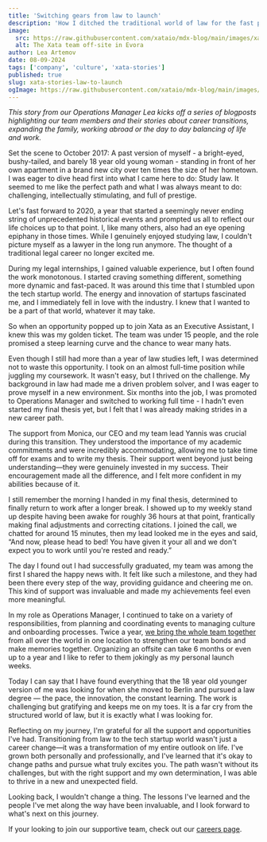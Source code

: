 ```yaml
---
title: 'Switching gears from law to launch'
description: 'How I ditched the traditional world of law for the fast paced tech start up scene '
image:
  src: https://raw.githubusercontent.com/xataio/mdx-blog/main/images/xata-stories-law-to-launch.png
  alt: The Xata team off-site in Evora
author: Lea Artemov
date: 08-09-2024
tags: ['company', 'culture', 'xata-stories']
published: true
slug: xata-stories-law-to-launch
ogImage: https://raw.githubusercontent.com/xataio/mdx-blog/main/images/xata-stories-law-to-launch.png
---
```


_This story from our Operations Manager Lea kicks off a series of blogposts highlighting our team members and their stories about career transitions, expanding the family, working abroad or the day to day balancing of life and work._

Set the scene to October 2017: A past version of myself - a bright-eyed, bushy-tailed, and barely 18 year old young woman - standing in front of her own apartment in a brand new city over ten times the size of her hometown. I was eager to dive head first into what I came here to do: Study law. It seemed to me like the perfect path and what I was always meant to do: challenging, intellectually stimulating, and full of prestige.

Let's fast forward to 2020, a year that started a seemingly never ending string of unprecedented historical events and prompted us all to reflect our life choices up to that point. I, like many others, also had an eye opening epiphany in those times. While I genuinely enjoyed studying law, I couldn't picture myself as a lawyer in the long run anymore. The thought of a traditional legal career no longer excited me.

During my legal internships, I gained valuable experience, but I often found the work monotonous. I started craving something different, something more dynamic and fast-paced. It was around this time that I stumbled upon the tech startup world. The energy and innovation of startups fascinated me, and I immediately fell in love with the industry. I knew that I wanted to be a part of that world, whatever it may take.

So when an opportunity popped up to join Xata as an Executive Assistant, I knew this was my golden ticket. The team was under 15 people, and the role promised a steep learning curve and the chance to wear many hats.

Even though I still had more than a year of law studies left, I was determined not to waste this opportunity. I took on an almost full-time position while juggling my coursework. It wasn't easy, but I thrived on the challenge. My background in law had made me a driven problem solver, and I was eager to prove myself in a new environment. Six months into the job, I was promoted to Operations Manager and switched to working full time - I hadn't even started my final thesis yet, but I felt that I was already making strides in a new career path.

The support from Monica, our CEO and my team lead Yannis was crucial during this transition. They understood the importance of my academic commitments and were incredibly accommodating, allowing me to take time off for exams and to write my thesis. Their support went beyond just being understanding—they were genuinely invested in my success. Their encouragement made all the difference, and I felt more confident in my abilities because of it.

I still remember the morning I handed in my final thesis, determined to finally return to work after a longer break. I showed up to my weekly stand up despite having been awake for roughly 36 hours at that point, frantically making final adjustments and correcting citations.
I joined the call, we chatted for around 15 minutes, then my lead looked me in the eyes and said, “And now, please head to bed! You have given it your all and we don't expect you to work until you're rested and ready.”

The day I found out I had successfully graduated, my team was among the first I shared the happy news with. It felt like such a milestone, and they had been there every step of the way, providing guidance and cheering me on. This kind of support was invaluable and made my achievements feel even more meaningful.

In my role as Operations Manager, I continued to take on a variety of responsibilities, from planning and coordinating events to managing culture and onboarding processes. Twice a year, [we bring the whole team together](https://xata.io/blog/offsite-evora-2024) from all over the world in one location to strengthen our team bonds and make memories together. Organizing an offsite can take 6 months or even up to a year and I like to refer to them jokingly as my personal launch weeks.

Today I can say that I have found everything that the 18 year old younger version of me was looking for when she moved to Berlin and pursued a law degree — the pace, the innovation, the constant learning. The work is challenging but gratifying and keeps me on my toes. It is a far cry from the structured world of law, but it is exactly what I was looking for.

Reflecting on my journey, I'm grateful for all the support and opportunities I've had. Transitioning from law to the tech startup world wasn't just a career change—it was a transformation of my entire outlook on life. I've grown both personally and professionally, and I've learned that it's okay to change paths and pursue what truly excites you. The path wasn't without its challenges, but with the right support and my own determination, I was able to thrive in a new and unexpected field.

Looking back, I wouldn't change a thing. The lessons I've learned and the people I've met along the way have been invaluable, and I look forward to what's next on this journey.

If your looking to join our supportive team, check out our [careers page](https://xata.io/careers).

